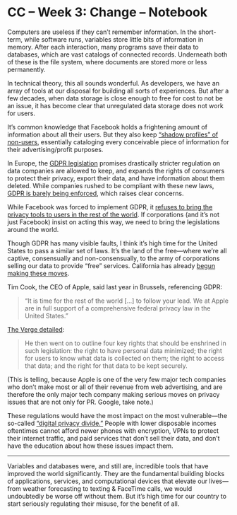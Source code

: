 # CC – Week 3: Change – Notebook

Computers are useless if they can’t remember information. In the short-term, while software runs, variables store little bits of information in memory. After each interaction, many programs save their data  to databases, which are vast catalogs of connected records. Underneath both of these is the file system, where documents are stored more or less permanently.

In technical theory, this all sounds wonderful. As developers, we have an array of tools at our disposal for building all sorts of experiences. But after a few decades, when data storage is close enough to free for cost to not be an issue, it has become clear that unregulated data storage does not work for users.

It’s common knowledge that Facebook holds a frightening amount of information about all their users. But they also keep [“shadow profiles” of non-users](https://www.vox.com/2018/4/20/17254312/facebook-shadow-profiles-data-collection-non-users-mark-zuckerberg), essentially cataloging every conceivable piece of information for their advertising/profit purposes.

In Europe, the [GDPR legislation](https://www.theverge.com/2018/3/28/17172548/gdpr-compliance-requirements-privacy-notice) promises drastically stricter regulation on data companies are allowed to keep, and expands the rights of consumers to protect their privacy, export their data, and have information about them deleted. While companies rushed to be compliant with these new laws, [GDPR is barely being enforced](https://slate.com/technology/2019/03/gdpr-one-year-anniversary-breach-notification-fines.html), which raises clear concerns.

While Facebook was forced to implement GDPR, it [refuses to bring the privacy tools to users in the rest of the world](https://www.politico.eu/article/facebook-europe-privacy-data-protection-mark-zuckerberg-gdpr-general-data-protection-regulation-eu-european-union/). If corporations (and it’s not just Facebook) insist on acting this way, we need to bring the legislations around the world.

Though GDPR has many visible faults, I think it’s high time for the United States to pass a similar set of laws. It’s the land of the free—where we’re all captive, consensually and non-consensually, to the army of corporations selling our data to provide “free” services. California has already [begun making these moves](https://www.wsj.com/articles/the-real-estate-developer-who-took-on-the-tech-giants-1530308857).

Tim Cook, the CEO of Apple, said last year in Brussels, referencing GDPR:

> “It is time for the rest of the world [...] to follow your lead. We at Apple are in full support of a comprehensive federal privacy law in the United States.”

[The Verge detailed](https://www.theverge.com/2018/10/24/18017842/tim-cook-data-privacy-laws-us-speech-brussels):

> He then went on to outline four key rights that should be enshrined in such legislation: the right to have personal data minimized; the right for users to know what data is collected on them; the right to access that data; and the right for that data to be kept securely.

(This is telling, because Apple is one of the very few major tech companies who don’t make most or all of their revenue from web advertising, and are therefore the only major tech company making serious moves on privacy issues that are not only for PR. Google, take note.)

These regulations would have the most impact on the most vulnerable—the so-called [“digital privacy divide.”](https://www.fastcompany.com/90318234/privacy-not-dead-its-just-not-evenly-distributed) People with lower disposable incomes oftentimes cannot afford newer phones with encryption, VPNs to protect their internet traffic, and paid services that don’t sell their data, and don’t have the education about how these issues impact them.

***

Variables and databases were, and still are, incredible tools that have improved the world significantly. They are the fundamental building blocks of applications, services, and computational devices that elevate our lives—from weather forecasting to texting & FaceTime calls, we would undoubtedly be worse off without them. But it’s high time for our country to start seriously regulating their misuse, for the benefit of all.

